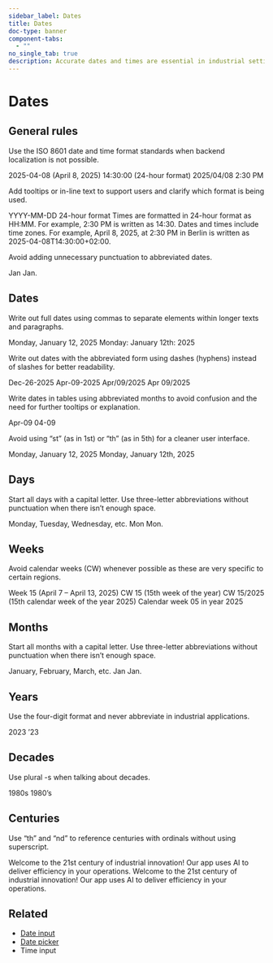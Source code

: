 ```yaml
---
sidebar_label: Dates
title: Dates
doc-type: banner
component-tabs:
  - ""
no_single_tab: true
description: Accurate dates and times are essential in industrial settings, serving as the backbone for effective scheduling, seamless coordination, and overall efficiency. Deciding on the right format to convey this information is challenging due to varying guidelines across different regions and industries.
---
```



# Dates 

## General rules  

Use the ISO 8601 date and time format standards when backend localization is not possible. 

<DoAndDont>
  <DoAndDont.Do>
    <DoAndDont.Item>2025-04-08 (April 8, 2025)</DoAndDont.Item>
	<DoAndDont.Item>14:30:00 (24-hour format)</DoAndDont.Item>
  </DoAndDont.Do>
  <DoAndDont.Dont>
    <DoAndDont.Item>2025/04/08</DoAndDont.Item>
    <DoAndDont.Item>2:30 PM</DoAndDont.Item>
  </DoAndDont.Dont>
</DoAndDont>

Add tooltips or in-line text to support users and clarify which format is being used.  

<DoAndDont>
	<DoAndDont.Do>
		<DoAndDont.Item>YYYY-MM-DD</DoAndDont.Item>
		<DoAndDont.Item>24-hour format</DoAndDont.Item>
		<DoAndDont.Item>Times are formatted in 24-hour format as HH:MM. For example, 2:30 PM is written as 14:30.</DoAndDont.Item>
		<DoAndDont.Item>Dates and times include time zones. For example, April 8, 2025, at 2:30 PM in Berlin is written as 2025-04-08T14:30:00+02:00.</DoAndDont.Item>
	</DoAndDont.Do>
</DoAndDont>

Avoid adding unnecessary punctuation to abbreviated dates.  

<DoAndDont>
	<DoAndDont.Do>
		<DoAndDont.Item>Jan</DoAndDont.Item>
	</DoAndDont.Do>
	<DoAndDont.Dont>
		<DoAndDont.Item>Jan.</DoAndDont.Item>
	</DoAndDont.Dont>
</DoAndDont>

## Dates 

Write out full dates using commas to separate elements within longer texts and paragraphs. 

<DoAndDont>
	<DoAndDont.Do>
		<DoAndDont.Item>Monday, January 12, 2025</DoAndDont.Item>
	</DoAndDont.Do>
	<DoAndDont.Dont>
		<DoAndDont.Item>Monday: January 12th: 2025</DoAndDont.Item>
	</DoAndDont.Dont>
</DoAndDont>

Write out dates with the abbreviated form using dashes (hyphens) instead of slashes for better readability. 

<DoAndDont>
	<DoAndDont.Do>
		<DoAndDont.Item>Dec-26-2025</DoAndDont.Item>
		<DoAndDont.Item>Apr-09-2025</DoAndDont.Item>
	</DoAndDont.Do>
	<DoAndDont.Dont>
		<DoAndDont.Item>Apr/09/2025</DoAndDont.Item>
		<DoAndDont.Item>Apr 09/2025</DoAndDont.Item>
	</DoAndDont.Dont>
</DoAndDont>

Write dates in tables using abbreviated months to avoid confusion and the need for further tooltips or explanation. 

<DoAndDont>
	<DoAndDont.Do>
		<DoAndDont.Item>Apr-09</DoAndDont.Item>
	</DoAndDont.Do>
	<DoAndDont.Dont>
		<DoAndDont.Item>04-09</DoAndDont.Item>
	</DoAndDont.Dont>
</DoAndDont>

Avoid using “st” (as in 1st) or “th” (as in 5th) for a cleaner user interface. 

<DoAndDont>
	<DoAndDont.Do>
		<DoAndDont.Item>Monday, January 12, 2025</DoAndDont.Item>
	</DoAndDont.Do>
	<DoAndDont.Dont>
		<DoAndDont.Item>Monday, January 12th, 2025</DoAndDont.Item>
	</DoAndDont.Dont>
</DoAndDont>

## Days 

Start all days with a capital letter. Use three-letter abbreviations without punctuation when there isn’t enough space. 

<DoAndDont>
	<DoAndDont.Do>
		<DoAndDont.Item>Monday, Tuesday, Wednesday, etc.</DoAndDont.Item>
		<DoAndDont.Item>Mon</DoAndDont.Item>
	</DoAndDont.Do>
	<DoAndDont.Dont>
		<DoAndDont.Item>Mon.</DoAndDont.Item>
	</DoAndDont.Dont>
</DoAndDont>

## Weeks 

Avoid calendar weeks (CW) whenever possible as these are very specific to certain regions. 

<DoAndDont>
	<DoAndDont.Do>
		<DoAndDont.Item>Week 15 (April 7 – April 13, 2025)</DoAndDont.Item>
	</DoAndDont.Do>
	<DoAndDont.Dont>
		<DoAndDont.Item>CW 15 (15th week of the year)</DoAndDont.Item>
		<DoAndDont.Item>CW 15/2025 (15th calendar week of the year 2025)</DoAndDont.Item>
		<DoAndDont.Item>Calendar week 05 in year 2025</DoAndDont.Item>
	</DoAndDont.Dont>
</DoAndDont>

## Months 

Start all months with a capital letter. Use three-letter abbreviations without punctuation when there isn’t enough space.  

<DoAndDont>
	<DoAndDont.Do>
		<DoAndDont.Item>January, February, March, etc.</DoAndDont.Item>
		<DoAndDont.Item>Jan</DoAndDont.Item>
	</DoAndDont.Do>
	<DoAndDont.Dont>
		<DoAndDont.Item>Jan.</DoAndDont.Item>
	</DoAndDont.Dont>
</DoAndDont>

## Years 

Use the four-digit format and never abbreviate in industrial applications.  

<DoAndDont>
	<DoAndDont.Do>
		<DoAndDont.Item>2023</DoAndDont.Item>
	</DoAndDont.Do>
	<DoAndDont.Dont>
		<DoAndDont.Item>’23</DoAndDont.Item>
	</DoAndDont.Dont>
</DoAndDont>

## Decades 

Use plural -s when talking about decades.  

<DoAndDont>
	<DoAndDont.Do>
		<DoAndDont.Item>1980s</DoAndDont.Item>
	</DoAndDont.Do>
	<DoAndDont.Dont>
		<DoAndDont.Item>1980’s</DoAndDont.Item>
	</DoAndDont.Dont>
</DoAndDont>

## Centuries 

Use “th” and “nd” to reference centuries with ordinals without using superscript.  

<DoAndDont>
	<DoAndDont.Do>
		<DoAndDont.Item>Welcome to the 21st century of industrial innovation! Our app uses AI to deliver efficiency in your operations.</DoAndDont.Item>
	</DoAndDont.Do>
	<DoAndDont.Dont>
		<DoAndDont.Item>Welcome to the 21st century of industrial innovation! Our app uses AI to deliver efficiency in your operations.</DoAndDont.Item>
	</DoAndDont.Dont>
</DoAndDont>

## Related  

- [Date input](../../components/input-date/index.mdx)
- [Date picker](../../components/date-picker/index.mdx)
- Time input